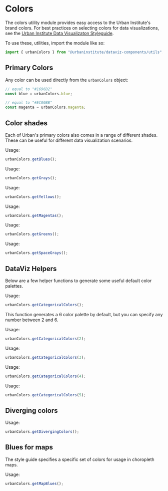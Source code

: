 
<Meta title="utils/color" />

# Colors

The colors utility module provides easy access to the Urban Institute's brand colors. For best practices on selecting colors for data visualizations, see the [Urban Institute Data Visualizaton Styleguide](https://urbaninstitute.github.io/graphics-styleguide/#color).

To use these, utilities, import the module like so:

```js
import { urbanColors } from "@urbaninstitute/dataviz-components/utils";
```

## Primary Colors

<ColorPalette>
  <ColorItem
    title="Primary Colors"
     subtitle=""
     colors={{
      "blue": urbanColors.blue,
      "gray": urbanColors.gray,
      "black": urbanColors.black,
      "yellow": urbanColors.yellow,
      "magenta": urbanColors.magenta,
      "green": urbanColors.green,
      "space_gray": urbanColors.space_gray,
      "red": urbanColors.red,
    }}
  />

</ColorPalette>


Any color can be used directly from the `urbanColors` object:

```js
// equal to "#1696D2"
const blue = urbanColors.blue;

// equal to "#EC00BB"
const magenta = urbanColors.magenta;
```


## Color shades

Each of Urban's primary colors also comes in a range of different shades. These can be useful for different data visualization scenarios.


<ColorPalette>
  <ColorItem
    title="Blue shades"
     subtitle=""
     colors={urbanColors.getBlues()}
  />
</ColorPalette>

Usage:
```js
urbanColors.getBlues();
```

<ColorPalette>
  <ColorItem
    title="Gray shades"
     subtitle=""
     colors={urbanColors.getGrays()}
  />
</ColorPalette>

Usage:
```js
urbanColors.getGrays();
```

<ColorPalette>
  <ColorItem
    title="Yellow shades"
     subtitle=""
     colors={urbanColors.getYellows()}
  />
</ColorPalette>

Usage:
```js
urbanColors.getYellows();
```

<ColorPalette>
  <ColorItem
    title="Magenta shades"
     subtitle=""
     colors={urbanColors.getMagentas()}
  />
</ColorPalette>

Usage:
```js
urbanColors.getMagentas();
```

<ColorPalette>
  <ColorItem
    title="Green shades"
     subtitle=""
     colors={urbanColors.getGreens()}
  />
</ColorPalette>

Usage:
```js
urbanColors.getGreens();
```

<ColorPalette>
  <ColorItem
    title="Space gray shades"
     subtitle=""
     colors={urbanColors.getSpaceGrays()}
  />
</ColorPalette>

Usage:
```js
urbanColors.getSpaceGrays();
```

## DataViz Helpers

Below are a few helper functions to generate some useful default color palettes.


<ColorPalette>
  <ColorItem
    title="Categorical colors"
     subtitle=""
     colors={urbanColors.getCategoricalColors()}
  />
</ColorPalette>

Usage:
```js
urbanColors.getCategoricalColors();
```

This function generates a 6 color palette by default, but you can specify any number between 2 and 6.

<ColorPalette>
  <ColorItem
    title="Categorical colors"
     subtitle="2 colors"
     colors={urbanColors.getCategoricalColors(2)}
  />
</ColorPalette>

Usage:
```js
urbanColors.getCategoricalColors(2);
```

<ColorPalette>
  <ColorItem
    title="Categorical colors"
     subtitle="3 colors"
     colors={urbanColors.getCategoricalColors(3)}
  />
</ColorPalette>

Usage:
```js
urbanColors.getCategoricalColors(3);
```

<ColorPalette>
  <ColorItem
    title="Categorical colors"
     subtitle="4 colors"
     colors={urbanColors.getCategoricalColors(4)}
  />
</ColorPalette>

Usage:
```js
urbanColors.getCategoricalColors(4);
```

<ColorPalette>
  <ColorItem
    title="Categorical colors"
     subtitle="5 colors"
     colors={urbanColors.getCategoricalColors(5)}
  />
</ColorPalette>

Usage:
```js
urbanColors.getCategoricalColors(5);
```

## Diverging colors

<ColorPalette>
  <ColorItem
    title="Diverging colors"
     subtitle="Useful for maps with diverging data"
     colors={urbanColors.getDivergingColors()}
  />
</ColorPalette>

Usage:
```js
urbanColors.getDivergingColors();
```

## Blues for maps

The style guide specifies a specific set of colors for usage in choropleth maps.

<ColorPalette>
  <ColorItem
    title="Blue colors for maps"
     subtitle=""
     colors={urbanColors.getMapBlues()}
  />
</ColorPalette>

Usage:
```js
urbanColors.getMapBlues();
```
